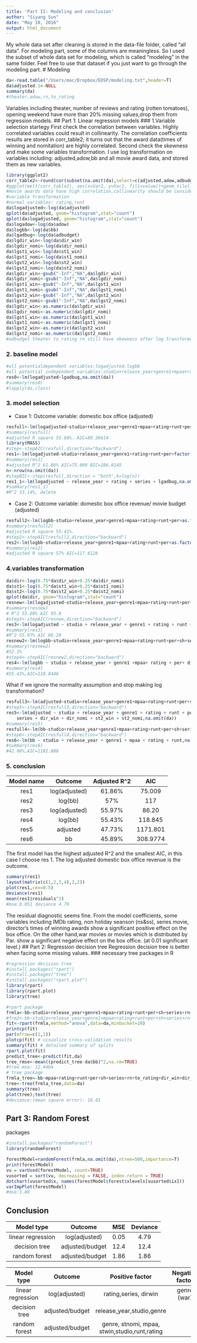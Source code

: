 ```yaml
---
title: 'Part II: Modeling and conclusion'
author: "Siyang Sun"
date: "May 10, 2016"
output: html_document
---
```

My whole data set after cleaning is stored in the data-file folder, called "all data". For modeling part, some of the columns are meaningless. So I used the subset of whole data set for modeling, which is called "modeling" in the same folder. Feel free to use that dataset if you just want to go through the modeling part.
# Modeling
```r
da<-read.table("/Users/mac/Dropbox/EDSP/modeling.txt",header=T)
da$adjusted.1<-NULL
summary(da)
#theater,adow,rn,to_rating
```
Variables including theater, number of reviews and rating (rotten tomatoes), opening weekend have more than 20% missing values,drop them from regression models.
## Part 1: Linear regression models
### 1.Variable selection startegy
First check the correlation between variables. Highly correlated variables could result in collinearity. The correlation coefficients results are stored in corr_table2; it turns out that the award data(times of winning and nomitation) are highly correlated. 
Second check the skewness and make some variables transformation. 
I use log transformation on variables including: adjusted,adow,bb and all movie award data, and stored them as new variables.
```r
library(ggplot2)
corr_table2<-round(cor(subset(na.omit(da),select=c(adjusted,adow,adbudget,theater,bb,rating,to_rating,rn,runt,dir_win,dir_nomi,st1_win,st1_nomi,st2_win,st2_nomi))),2)
#ggplot(melt(corr_table2), aes(x=Var1, y=Var2, fill=value))+geom_tile()
#movie awards data have high correlation,collinearity should be considered.
#variable transformation
#normal variables: rating,runt
da$logadjusted<-log(da$adjusted)
qplot(da$adjusted, geom="histogram",stat="count")
qplot(da$logadjusted, geom="histogram",stat="count")
da$logadow<-log(da$adow)
da$logbb<-log(da$bb)
da$lgadbug<-log(da$adbudget)
da$lgdir_win<-log(da$dir_win)
da$lgdir_nomi<-log(da$dir_nomi)
da$lgst1_win<-log(da$st1_win)
da$lgst1_nomi<-log(da$st1_nomi)
da$lgst2_win<-log(da$st2_win)
da$lgst2_nomi<-log(da$st2_nomi)
da$lgdir_win<-gsub("-Inf","NA",da$lgdir_win)
da$lgdir_nomi<-gsub("-Inf","NA",da$lgdir_nomi)
da$lgst1_win<-gsub("-Inf","NA",da$lgst1_win)
da$lgst1_nomi<-gsub("-Inf","NA",da$lgst1_nomi)
da$lgst2_win<-gsub("-Inf","NA",da$lgst2_win)
da$lgst2_nomi<-gsub("-Inf","NA",da$lgst2_nomi)
da$lgdir_win<-as.numeric(da$lgdir_win)
da$lgdir_nomi<-as.numeric(da$lgdir_nomi)
da$lgst1_win<-as.numeric(da$lgst1_win)
da$lgst1_nomi<-as.numeric(da$lgst1_nomi)
da$lgst2_win<-as.numeric(da$lgst2_win)
da$lgst2_nomi<-as.numeric(da$lgst2_nomi)
#adbudget theater to_rating rn still have skewness after log transformation.
```
### 2. baseline model
```r
#all potentialdependent variables:logadjusted,logbb
#all potential independent variables:studio+release_year+genre1+mpaa+rating+runt+per+sh+series+lgadbug+lgdir_win+lgdir_nomi+lgst1_win+lgst1_nomi+lgst2_win+lgst2_nomi
res0<-lm(logadjusted~lgadbug,na.omit(da))
#summary(res0)
#lapply(da,class)
```
### 3. model selection
+ Case 1: Outcome variable: domestic box office (adjusted)
```r
resfull<-lm(logadjusted~studio+release_year+genre1+mpaa+rating+runt+per+sh+series+lgadbug+lgdir_win+lgdir_nomi+lgst1_win+lgst1_nomi+lgst2_win+lgst2_nomi,na.omit(da))
#summary(resfull)
#adjusted R square 55.68%. AIC=89.36614
library(MASS)
#step<-stepAIC(resfull,direction="backward")
res1<-lm(logadjusted~studio+release_year+genre1+rating+runt+per+factor(sh)+series+lgdir_win+lgdir_nomi+lgst2_nomi,na.omit(da))
#summary(res1)
#adjusted R^2 61.86% AIC=75.009 BIC=186.9145
n<-nrow(na.omit(da))
#stepBIC<-step(resfull,direction = "both",k=log(n))
res1_1<-lm(logadjusted ~ release_year + rating + series + lgadbug,na.omit(da))
#summary(res1_1)
#R^2 33.14%, delete
```
+ Case 2: Outcome variable: domestic box office revenue/ movie budget (adjusted)
```r
resfull2<-lm(logbb~studio+release_year+genre1+mpaa+rating+runt+per+as.factor(sh)+series+lgdir_win+lgdir_nomi+lgst1_win+lgst1_nomi+lgst2_win+lgst2_nomi,na.omit(da))
#summary(resfull2)
#adjusted R square 55.41%.
#step2<-stepAIC(resfull2,direction="backward")
res2<-lm(logbb~studio+release_year+genre1+mpaa+rating+runt+per+as.factor(sh)+lgdir_win+lgst1_win +lgst1_nomi,na.omit(da))
#summary(res2)
#adjusted R square 57% AIC=117.6126
```
### 4.variables transformation 
```r
da$dir<-log(0.75*da$dir_win+0.25*da$dir_nomi)
da$st1<-log(0.75*da$st1_win+0.25*da$st1_nomi)
da$st2<-log(0.75*da$st2_win+0.25*da$st2_nomi)
qplot(da$dir, geom="histogram",stat="count")
resnew<-lm(logadjusted~studio+release_year+genre1+mpaa+rating+runt+per+sh+series+lgadbug+dir+st1+st2,na.omit(da))
#summary(resnew)
# R^2 53.69% AIC 93.0
#step3<-stepAIC(resnew,direction="backward")
res3<-lm(logadjusted ~ studio + release_year + genre1 + rating + runt + per + series + lgadbug,na.omit(da))
#summary(res3)
#R^2 55.97% AIC 86.20
resnew2<-lm(logbb~studio+release_year+genre1+mpaa+rating+runt+per+sh+series+dir+st1+st2,na.omit(da))
#summary(resnew2)
#52.2%
#step4<-stepAIC(resnew2,direction="backward")
res4<-lm(logbb ~ studio + release_year + genre1 +mpaa+ rating + per+ dir,na.omit(da))
#summary(res4)
#55.43%,AIC=118.8446
```
What if we ignore the normality assumption and stop making log transformation?
```r
resfull3<-lm(adjusted~studio+release_year+genre1+mpaa+rating+runt+per+sh+series+lgadbug+dir_win+dir_nomi+st1_win+st1_nomi+st2_win+st2_nomi,na.omit(da))
#step5<-stepAIC(resfull3,direction="backward")
res5<-lm(adjusted ~ studio + release_year + genre1 + rating + runt + per + 
    series + dir_win + dir_nomi + st2_win + st2_nomi,na.omit(da))
#summary(res5)
resfull4<-lm(bb~studio+release_year+genre1+mpaa+rating+runt+per+sh+series+dir_win+dir_nomi+st1_win+st1_nomi+st2_win+st2_nomi,na.omit(da))
#step6<-stepAIC(resfull4,direction="backward")
res6<-lm(bb ~ studio + release_year + genre1 + mpaa + rating + runt,na.omit(da))
#summary(res6)
#42.08%,AIC=1182.888
```
### 5. conclusion
| Model name    |    Outcome   | Adjusted R^2|     AIC     |
|:-------------:|:------------:|:-----------:|:-----------:|
|      res1     |log(adjusted) |     61.86%  |   75.009    |
|      res2     |   log(bb)    |       57%   |     117     |
|      res3     |log(adjusted) |     55.97%  |    86.20    |
|      res4     |   log(bb)    |     55.43%  |   118.845   |
|      res5     |   adjusted   |     47.73%  |  1171.801   |
|      res6     |      bb      |     45.89%  |  308.9774   |
The first model has the highest adjusted R^2 and the smallest AIC, in this case I choose res 1.
The log adjusted domestic box office revenue is the outcome.
```r
summary(res1)
layout(matrix(c(1,2,3,4),2,2))
plot(res1,cex=0.5)
deviance(res1)
mean(res1$residuals^2)
#mse,0.051 deviance 4.79
```
The residual diagnostic seems fine.
From the model coefficients,
some variables including IMDb rating, non holiday seanson (ns&ss), series movie, director's times of winning awards show a significant positive effect on the box office. 
On the other hand,war movies or movies which is distributed by Par. show a significant negative effect on the box office. (at 0.01 significant level.)
## Part 2: Regression decision tree
Regression decision tree is better when facing some missing values. 
### necessary tree packages in R
```r
#regression decision tree
#install.packages("rpart")
#install.packages("tree")
#install.packages("rpart.plot")
library(rpart)
library(rpart.plot)
library(tree)
```

```r
#rpart package
frmla<-bb~studio+release_year+genre1+mpaa+rating+runt+per+sh+series+rn+to_rating+dir_win+dir_nomi+st1_win+st1_nomi+st2_win+st2_nomi
#frm2<-bb~studio+release_year+genre1+mpaa+rating+runt+per+sh+series+rn+to_rating+dir_win+dir_nomi+st1_win+st1_nomi+st2_win+st2_nomi
fit<-rpart(frmla,method="anova",data=da,minbucket=10)
printcp(fit)
par(mfrow=c(1,1))
plotcp(fit) # visualize cross-validation results
summary(fit) # detailed summary of splits
rpart.plot(fit)
predict_tree<-predict(fit,da)
tree_rmse<-mean((predict_tree-da$bb)^2,na.rm=TRUE)
#tree mse: 12.4464
# tree package
frmla_tree<-bb~mpaa+rating+runt+per+sh+series+rn+to_rating+dir_win+dir_nomi+st1_win+st1_nomi+st2_win+st2_nomi+genre1
tree<-tree(frmla_tree,data=da)
summary(tree)
plot(tree);text(tree)
#deviance:(mean square error): 16.01
```
## Part 3: Random Forest
packages
```r
#install.packages("randomForest")
library(randomForest)
```

```r
forestModel=randomForest(frmla,na.omit(da),ntree=500,importance=T)
print(forestModel)
vu = varUsed(forestModel, count=TRUE)
vusorted = sort(vu, decreasing = FALSE, index.return = TRUE)
dotchart(vusorted$x, names(forestModel$forest$xlevels[vusorted$ix]))
varImpPlot(forestModel)
#mse:1.86
```
## Conclusion
|   Model type    |     Outcome    |      MSE      |    Deviance   |
|:---------------:|:--------------:|:-------------:|:-------------:|
|linear regression|  log(adjusted) |      0.05     |      4.79     |
| decision tree   |adjusted/budget |      12.4     |      12.4     |
| random forest   |adjusted/budget |      1.86     |      1.86     |



|   Model type    |     Outcome    |    Positive factor    |    Negative factor    |
|:---------------:|:--------------:|:---------------------:|:---------------------:|
|linear regression|  log(adjusted) | rating,series, dirwin |      genre (war)      |
| decision tree   |adjusted/budget |         release_year,studio,genre             |
| random forest   |adjusted/budget | genre, stnomi, mpaa, stwin,studio,runt,rating |



